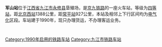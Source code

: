 {{Infobox China railway station 
 |车站名称=军山站
|车站代码 = 25376
|电报码 = VSG
|拼音码 = JSH
|车站位置= [[江西省|江西省]][[九江市|九江市]][[永修县|永修县]]
|坐标 = {{coord|29|09|13|N|115|46|22|E|display=inline,title}}
 |归属=[[南昌铁路局|南昌铁路局]] 
 |线路=[[京九铁路|京九铁路]] 
 |车站等级=[[四等站_(中国)|四等站]] 
 }} 
'''军山站'''位于[[江西省|江西省]][[九江市|九江市]][[永修县|永修县]]垦殖场，是[[京九铁路|京九铁路]]的一座火车站，等级为[[四等站_(中国)|四等站]]，距[[北京西站|北京西站]]1388公里，距[[常平站|常平站]]927公里，本站及相邻上下行区间均为[[电气化|电气化]]区段。车站建于1990年，现只办理货运，不办理客运业务。

{{Start rail box|[[中国铁路|中国铁路]]}} 
{{s-inop|[[共青城站|共青城站]]|{{站|北京西}}方向}}
{{s-line|[[京九铁路|京九铁路]]<br />← 11km 军山站 {{0}}5km →}}
{{s-inop|[[杨家岭站|杨家岭站]]|{{站|常平}}方向}}
{{End box}} 
 
 {{京九铁路}} 
[[Category:1990年启用的铁路车站|Category:1990年启用的铁路车站]] 
[[Category:九江市铁路车站|Category:九江市铁路车站]]